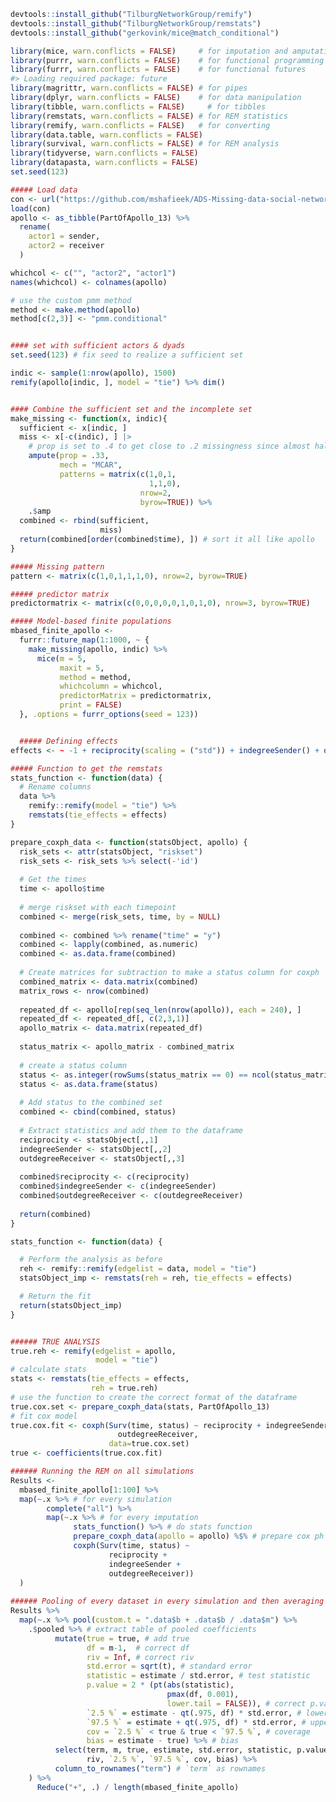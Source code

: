 ```r
devtools::install_github("TilburgNetworkGroup/remify")
devtools::install_github("TilburgNetworkGroup/remstats")
devtools::install_github("gerkovink/mice@match_conditional")
```


```r
library(mice, warn.conflicts = FALSE)     # for imputation and amputation
library(purrr, warn.conflicts = FALSE)    # for functional programming
library(furrr, warn.conflicts = FALSE)    # for functional futures
#> Loading required package: future
library(magrittr, warn.conflicts = FALSE) # for pipes
library(dplyr, warn.conflicts = FALSE)    # for data manipulation
library(tibble, warn.conflicts = FALSE)     # for tibbles
library(remstats, warn.conflicts = FALSE) # for REM statistics
library(remify, warn.conflicts = FALSE)   # for converting  
library(data.table, warn.conflicts = FALSE)   
library(survival, warn.conflicts = FALSE) # for REM analysis
library(tidyverse, warn.conflicts = FALSE)  
library(datapasta, warn.conflicts = FALSE)  
set.seed(123)

##### Load data
con <- url("https://github.com/mshafieek/ADS-Missing-data-social-network/raw/main/literature_%20REM/Tutorial_REM_REH_DATA/UUsummerschool.Rdata")
load(con)
apollo <- as_tibble(PartOfApollo_13) %>% 
  rename(
    actor1 = sender,
    actor2 = receiver
  )

whichcol <- c("", "actor2", "actor1")
names(whichcol) <- colnames(apollo)

# use the custom pmm method
method <- make.method(apollo)
method[c(2,3)] <- "pmm.conditional"


#### set with sufficient actors & dyads
set.seed(123) # fix seed to realize a sufficient set

indic <- sample(1:nrow(apollo), 1500)
remify(apollo[indic, ], model = "tie") %>% dim() 


#### Combine the sufficient set and the incomplete set
make_missing <- function(x, indic){
  sufficient <- x[indic, ]
  miss <- x[-c(indic), ] |>
    # prop is set to .4 to get close to .2 missingness since almost half of the dataset is used for the sufficient set
    ampute(prop = .33, 
           mech = "MCAR",
           patterns = matrix(c(1,0,1,
                               1,1,0), 
                             nrow=2, 
                             byrow=TRUE)) %>% 
    .$amp
  combined <- rbind(sufficient, 
                    miss)
  return(combined[order(combined$time), ]) # sort it all like apollo
}

##### Missing pattern
pattern <- matrix(c(1,0,1,1,1,0), nrow=2, byrow=TRUE)

##### predictor matrix
predictormatrix <- matrix(c(0,0,0,0,0,1,0,1,0), nrow=3, byrow=TRUE)

##### Model-based finite populations
mbased_finite_apollo <-
  furrr::future_map(1:1000, ~ {
    make_missing(apollo, indic) %>%
      mice(m = 5, 
           maxit = 5,
           method = method,
           whichcolumn = whichcol,
           predictorMatrix = predictormatrix,
           print = FALSE)
  }, .options = furrr_options(seed = 123))


  ##### Defining effects
effects <- ~ -1 + reciprocity(scaling = ("std")) + indegreeSender() + outdegreeReceiver()

##### Function to get the remstats
stats_function <- function(data) {
  # Rename columns
  data %>% 
    remify::remify(model = "tie") %>% 
    remstats(tie_effects = effects) 
}

prepare_coxph_data <- function(statsObject, apollo) {
  risk_sets <- attr(statsObject, "riskset")
  risk_sets <- risk_sets %>% select(-'id')
  
  # Get the times
  time <- apollo$time
  
  # merge riskset with each timepoint
  combined <- merge(risk_sets, time, by = NULL)
  
  combined <- combined %>% rename("time" = "y")
  combined <- lapply(combined, as.numeric)
  combined <- as.data.frame(combined)
  
  # Create matrices for subtraction to make a status column for coxph
  combined_matrix <- data.matrix(combined)
  matrix_rows <- nrow(combined)
  
  repeated_df <- apollo[rep(seq_len(nrow(apollo)), each = 240), ] 
  repeated_df <- repeated_df[, c(2,3,1)]
  apollo_matrix <- data.matrix(repeated_df)
  
  status_matrix <- apollo_matrix - combined_matrix
  
  # create a status column
  status <- as.integer(rowSums(status_matrix == 0) == ncol(status_matrix))
  status <- as.data.frame(status)
  
  # Add status to the combined set
  combined <- cbind(combined, status)
  
  # Extract statistics and add them to the dataframe
  reciprocity <- statsObject[,,1]
  indegreeSender <- statsObject[,,2]
  outdegreeReceiver <- statsObject[,,3]
  
  combined$reciprocity <- c(reciprocity)
  combined$indegreeSender <- c(indegreeSender)
  combined$outdegreeReceiver <- c(outdegreeReceiver)
  
  return(combined)
}

stats_function <- function(data) {

  # Perform the analysis as before
  reh <- remify::remify(edgelist = data, model = "tie")
  statsObject_imp <- remstats(reh = reh, tie_effects = effects)

  # Return the fit
  return(statsObject_imp)
}


###### TRUE ANALYSIS
true.reh <- remify(edgelist = apollo, 
                   model = "tie")
# calculate stats
stats <- remstats(tie_effects = effects, 
                  reh = true.reh)
# use the function to create the correct format of the dataframe
true.cox.set <- prepare_coxph_data(stats, PartOfApollo_13)
# fit cox model 
true.cox.fit <- coxph(Surv(time, status) ~ reciprocity + indegreeSender + 
                        outdegreeReceiver, 
                      data=true.cox.set)
true <- coefficients(true.cox.fit)

###### Running the REM on all simulations
Results <- 
  mbased_finite_apollo[1:100] %>% 
  map(~.x %>% # for every simulation
        complete("all") %>% 
        map(~.x %>% # for every imputation
              stats_function() %>% # do stats function
              prepare_coxph_data(apollo = apollo) %$% # prepare cox ph
              coxph(Surv(time, status) ~ 
                      reciprocity + 
                      indegreeSender + 
                      outdegreeReceiver))
  )
  
###### Pooling of every dataset in every simulation and then averaging them.
Results %>%
  map(~.x %>% pool(custom.t = ".data$b + .data$b / .data$m") %>% 
    .$pooled %>% # extract table of pooled coefficients
          mutate(true = true, # add true
                 df = m-1,  # correct df
                 riv = Inf, # correct riv
                 std.error = sqrt(t), # standard error
                 statistic = estimate / std.error, # test statistic
                 p.value = 2 * (pt(abs(statistic), 
                                   pmax(df, 0.001), 
                                   lower.tail = FALSE)), # correct p.value
                 `2.5 %` = estimate - qt(.975, df) * std.error, # lower bound CI
                 `97.5 %` = estimate + qt(.975, df) * std.error, # upper bound CI
                 cov = `2.5 %` < true & true < `97.5 %`, # coverage
                 bias = estimate - true) %>% # bias
          select(term, m, true, estimate, std.error, statistic, p.value, 
                 riv, `2.5 %`, `97.5 %`, cov, bias) %>% 
          column_to_rownames("term") # `term` as rownames
    ) %>% 
      Reduce("+", .) / length(mbased_finite_apollo)
```
